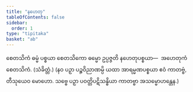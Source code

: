 ```yaml
---
title: "နဟေတု"
tableOfContents: false
sidebar:
  order: 1
type: "tipitaka"
basket: "ab"
---
```



<DynamicBreadcrumb />

<Division number="111">

<Paragraph number="2593">
စေတသိကံ ဓမ္မံ ပစ္စယာ စေတသိကော ဓမ္မော ဥပ္ပဇ္ဇတိ နဟေတုပစ္စယာ—  အဟေတုကံ စေတသိကံ. (သံခိတ္တံ.)
</Paragraph>

<Paragraph number="2594">
(နဝ ပဉှာ ပဉ္စဝိညာဏမ္ပိ ယထာ အာရမ္မဏပစ္စယာ ဧဝံ ကာတဗ္ဗံ, တီသုယေဝ မောဟော. သဗ္ဗေ ပဉှာ ပဝတ္တိပဋိသန္ဓိယာ ကာတဗ္ဗာ အသမ္မောဟန္တေန.)
</Paragraph>
</Division>